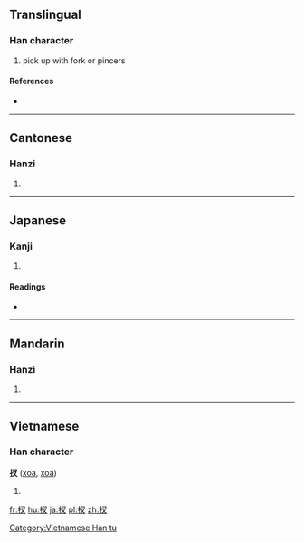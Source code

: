 {{also|搋}}
==Translingual==

===Han character===
{{Han char|rn=64|rad=手|as=03|sn=6|four=5704<sub>0</sub>|canj=手水戈 (QEI)}}

# pick up with fork or pincers

====References====
* {{Han ref|kx=0418.040|dkj=11804|dj=0764.210|hdz=31832.080|uh=6260|ud=25184|bh=C9EA|bd=51690}}

----

==Cantonese==

===Hanzi===
{{yue-hanzi|jyut=caa1|y=cha1}}

# {{defn|lang=yue|sort=手03}}

----

==Japanese==

===Kanji===
{{ja-kanji|grade=|rs=手03}}

# {{defn|lang=ja|sort=手03}}

====Readings====
* {{ja-readings|on=[[さ]] (sa)|kun=[[さす]] (sasu), [[さて]] (sate)}}

----

==Mandarin==

===Hanzi===
{{cmn-hanzi|pin=[[chā]] ([[cha1]])|wg=ch'a<sup>1</sup>}}

# {{defn|lang=cmn|sort=手03}}

----

==Vietnamese==

===Han character===
'''扠''' ([[xoa]], [[xoá]])

# {{defn|lang=vi}}

[[Category:Vietnamese Han tu]]

[[fr:扠]]
[[hu:扠]]
[[ja:扠]]
[[pl:扠]]
[[zh:扠]]